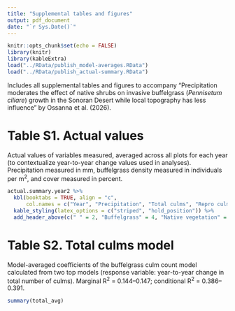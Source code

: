 ```yaml
---
title: "Supplemental tables and figures"
output: pdf_document
date: "`r Sys.Date()`"
---
```


```r
knitr::opts_chunk$set(echo = FALSE)
library(knitr)
library(kableExtra)
load("../RData/publish_model-averages.RData")
load("../RData/publish_actual-summary.RData")
```

Includes all supplemental tables and figures to accompany "Precipitation moderates the effect of native shrubs on invasive buffelgrass (*Pennisetum ciliare*) growth in the Sonoran Desert while local topography has less influence" by Ossanna et al. (2026).

# **Table S1**. Actual values
Actual values of variables measured, averaged across all plots for each year (to contextualize year-to-year change values used in analyses). Precipitation measured in mm, buffelgrass density measured in individuals per m^2^, and cover measured in percent.
```r
actual.summary.year2 %>% 
  kbl(booktabs = TRUE, align = "c",
      col.names = c("Year", "Precipitation", "Total culms", "Repro culms", "Density", "Cover", "Shrub cover", "Herb cover")) %>%
  kable_styling(latex_options = c("striped", "hold_position")) %>% 
  add_header_above(c(" " = 2, "Buffelgrass" = 4, "Native vegetation" = 2))
```


# **Table S2**. Total culms model
Model-averaged coefficients of the buffelgrass culm count model calculated from two top models (response variable: year-to-year change in total number of culms). Marginal R^2^ = 0.144–0.147; conditional R^2^
= 0.386–0.391.
```r
summary(total_avg)
```


